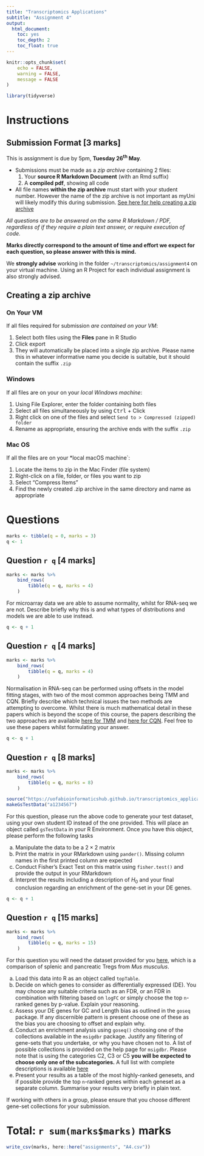 ```yaml
---
title: "Transcriptomics Applications"
subtitle: "Assignment 4"
output: 
  html_document: 
    toc: yes
    toc_depth: 2
    toc_float: true
---
```


```r
knitr::opts_chunk$set(
    echo = FALSE, 
    warning = FALSE,
    message = FALSE
)
```

```r
library(tidyverse)
```

# Instructions

## Submission Format [3 marks]

This is assignment is due by 5pm, **Tuesday 26^th^ May**.

- Submissions must be made as a *zip archive* containing 2 files:
    1. Your **source R Markdown Document** (with an Rmd suffix)
    2. A **compiled pdf**, showing all code
- All file names **within the zip archive** must start with your student number.
However the name of the zip archive is not important as myUni will likely modify this during submission. [See here for help creating a zip archive](#creating-a-zip-archive)
    
*All questions are to be answered on the same R Markdown / PDF, regardless of if they require a plain text answer, or require execution of code.*

**Marks directly correspond to the amount of time and effort we expect for each question, so please answer with this is mind.**

We **strongly advise** working in the folder `~/transcriptomics/assignment4` on your virtual machine.
Using an R Project for each individual assignment is also strongly advised.

## Creating a zip archive {.tabset}

### On Your VM

If all files required for submission *are contained on your VM*:

1. Select both files using the **Files** pane in R Studio
2. Click export
3. They will automatically be placed into a single zip archive. Please name this in whatever informative name you decide is suitable, but it should contain the suffix `.zip`

### Windows

If all files are on your on your *local Windows machine*:

1. Using File Explorer, enter the folder containing both files
2. Select all files simultaneously by using <kbd>Ctrl</kbd> + Click
3. Right click on one of the files and select `Send to > Compressed (zipped) folder`
4. Rename as appropriate, ensuring the archive ends with the suffix `.zip`

### Mac OS

If all the files are on your *local macOS machine`:

1. Locate the items to zip in the Mac Finder (file system)
2. Right-click on a file, folder, or files you want to zip
3. Select “Compress Items”
4. Find the newly created .zip archive in the same directory and name as appropriate


# Questions

```r
marks <- tibble(q = 0, marks = 3)
q <- 1
```

## Question `r q` [4 marks]

```r
marks <- marks %>%
    bind_rows(
        tibble(q = q, marks = 4)
    )
```

For microarray data we are able to assume normality, whilst for RNA-seq we are not.
Describe briefly why this is and what types of distributions and models we are able to use instead.

```r
q <- q + 1
```


## Question `r q` [4 marks]

```r
marks <- marks %>%
    bind_rows(
        tibble(q = q, marks = 4)
    )
```

Normalisation in RNA-seq can be performed using offsets in the model fitting stages, with two of the most common approaches being TMM and CQN.
Briefly describe which technical issues the two methods are attempting to overcome.
Whilst there is much mathematical detail in these papers which is beyond the scope of this course, the papers describing the two approaches are available [here for TMM](https://genomebiology.biomedcentral.com/articles/10.1186/gb-2010-11-3-r25) and [here for CQN](https://academic.oup.com/biostatistics/article/13/2/204/1746212).
Feel free to use these papers whilst formulating your answer.

```r
q <- q + 1
```


## Question `r q` [8 marks]

```r
marks <- marks %>%
    bind_rows(
        tibble(q = q, marks = 8)
    )
```

```r
source("https://uofabioinformaticshub.github.io/transcriptomics_applications/assignments/A4Funs.R")
makeGsTestData("a1234567")
```

For this question, please run the above code to generate your test dataset, using your own student ID instead of the one provided.
This will place an object called `gsTestData` in your R Environment.
Once you have this object, please perform the following tasks

a. Manipulate the data to be a $2\times2$ matrix
b. Print the matrix in your RMarkdown using `pander()`. Missing column names in the first printed column are expected
c. Conduct Fisher's Exact Test on this matrix using `fisher.test()` and provide the output in your RMarkdown
d. Interpret the results including a description of $H_0$ and your final conclusion regarding an enrichment of the gene-set in your DE genes.

```r
q <- q + 1
```

## Question `r q` [15 marks]

```r
marks <- marks %>%
    bind_rows(
        tibble(q = q, marks = 15)
    )
```

For this question you will need the dataset provided for you [here](data/topTable.csv), which is a comparison of splenic and pancreatic Tregs from *Mus musculus*.

a. Load this data into R as an object called `topTable`.
b. Decide on which genes to consider as differentially expressed (DE). You may choose any suitable criteria such as an FDR, or an FDR in combination with filtering based on `logFC` or simply choose the top `n`-ranked genes by p-value. Explain your reasoning.
c. Assess your DE genes for GC and Length bias as outlined in the `goseq` package. If any discernible pattern is present choose one of these as the bias you are choosing to offset and explain why.
d. Conduct an enrichment analysis using `goseq()` choosing one of the collections available in the `msigdbr` package. Justify any filtering of gene-sets that you undertake, or why you have chosen not to. A list of possible collections is provided on the help page for `msigdbr`. Please note that is using the categories C2, C3 or C5 **you will be expected to choose only one of the subcategories.** A full list with complete descriptions is available [here](https://www.gsea-msigdb.org/gsea/msigdb/collections.jsp)
e. Present your results as a table of the most highly-ranked genesets, and if possible provide the top `n`-ranked genes within each geneset as a separate column. Summarise your results very briefly in plain text.

If working with others in a group, please ensure that you choose different gene-set collections for your submission.


# Total: `r sum(marks$marks)` marks

```r
write_csv(marks, here::here("assignments", "A4.csv"))
```
